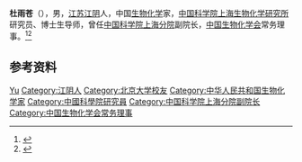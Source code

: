 '''杜雨苍'''（{{bd|1932年|}}），男，[[江苏|江苏]][[江阴|江阴]]人，中国[[生物化学|生物化学]]家，[[中国科学院上海生物化学研究所|中国科学院上海生物化学研究所]]研究员、博士生导师，曾任[[中国科学院上海分院|中国科学院上海分院]]副院长，[[中国生物化学会|中国生物化学会]]常务理事。<ref>{{Cite book|title=二十世纪中国名人辞典|author=蔡开松, 于信凤主编; 曾卓明, 周溯源, 赵书刚副主编|publisher=辽宁人民出版社|year=1991|isbn=|location=沈阳|pages=}}</ref><ref>{{Cite web|title=杜雨苍 - 杰出科技成就集体奖 -|url=http://www.qiushi.org/index.php?m=content&c=index&a=show&catid=18&id=3356|accessdate=2021-01-24|work=求是科技基金会|archive-date=2020-11-26|archive-url=https://web.archive.org/web/20201126061354/http://www.qiushi.org/index.php?m=content&c=index&a=show&catid=18&id=3356|dead-url=no}}</ref>

== 参考资料 ==
{{reflist}}

{{Navboxes
| title  = 杜雨苍在[[中国生物化学与分子生物学会|中国生物化学与分子生物学会]]的职务
| list1  =
{{中国生物化学会第五届理事会}}
}}

{{Authority control}}
{{DEFAULTSORT:Du杜}}
[[Category:杜姓|Yu]]
[[Category:江阴人|Category:江阴人]]
[[Category:北京大学校友|Category:北京大学校友]]
[[Category:中华人民共和国生物化学家|Category:中华人民共和国生物化学家]]
[[Category:中國科學院研究員|Category:中國科學院研究員]]
[[Category:中国科学院上海分院副院长|Category:中国科学院上海分院副院长]]
[[Category:中国生物化学会常务理事|Category:中国生物化学会常务理事]]

{{中国人物小作品}}